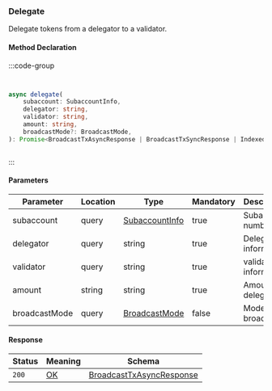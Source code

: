 ### Delegate

Delegate tokens from a delegator to a validator.

#### Method Declaration

:::code-group

```python [Python]
```

```rust [Rust]
```

```typescript [TypeScript]
async delegate(
    subaccount: SubaccountInfo,
    delegator: string,
    validator: string,
    amount: string,
    broadcastMode?: BroadcastMode,
): Promise<BroadcastTxAsyncResponse | BroadcastTxSyncResponse | IndexedTx>
```

```uri
```

:::

#### Parameters

| Parameter     | Location  | Type              | Mandatory | Description           |
| ------------- | --------- | ----------------- | --------- | --------------------- |
| subaccount    | query     | [SubaccountInfo]  | true      | Subaccount number     |
| delegator     | query     | string            | true      | Delegator information |
| validator     | query     | string            | true      | validator information |
| amount        | string    | string            | true      | Amount to delegate    |
| broadcastMode | query     | [BroadcastMode]   | false     | Mode of broadcast     |

#### Response

| Status    | Meaning   | Schema                                                                |
| --------- | --------- | --------------------------------------------------------------------- |
| `200`     | [OK]      | [BroadcastTxAsyncResponse] | [BroadcastTxSyncResponse] | [IndexedTx]  |

[SubaccountInfo]: /types/subaccount_info
[BroadcastMode]: /types/broadcast_mode
[BroadcastTxAsyncResponse]: /types/cosmos
[BroadcastTxSyncResponse]: /types/cosmos
[IndexedTx]: /types/cosmos
[OK]: /types/ok
